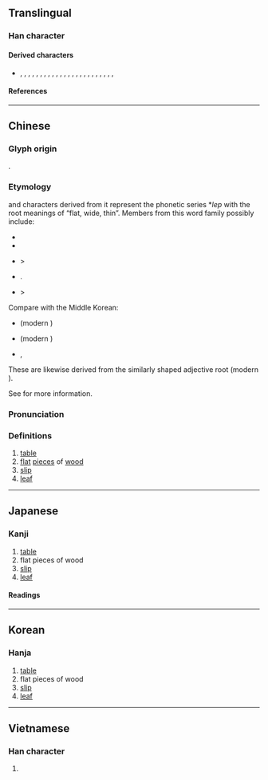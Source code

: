{{character info/new}}
==Translingual==

===Han character===
{{Han char|rn=75|rad=木|as=05|sn=9|four=|canj=PTD|ids=⿱世木}}

====Derived characters====
* {{l|mul|牒}}, {{l|mul|葉}}, {{l|mul|喋}}, {{l|mul|蝶}}, {{l|mul|碟}}, {{l|mul|諜}}, {{l|mul|䐑}}, {{l|mul|䈎}}, {{l|mul|韘}}, {{l|mul|褋}}, {{l|mul|𧝵}}, {{l|mul|屟}}, {{l|mul|渫}}, {{l|mul|鰈}}, {{l|mul|揲}}, {{l|mul|媟}}, {{l|mul|偞}}, {{l|mul|楪}}, {{l|mul|殜}}, {{l|mul|煠}}, {{l|mul|鍱}}, {{l|mul|惵}}, {{l|mul|堞}}, {{l|mul|艓}}, {{l|mul|蹀}}

====References====
{{Han ref|kx=0517.170|dkj=14593|hdz=21178.010|uh=67BC}}

----

==Chinese==
{{zh-forms|alt=枽}}

===Glyph origin===
{{Han etym}}
{{Han compound|世|木|c1=p|c2=s|t2=wood|ls=psc}}.

===Etymology===
{{lang|zh|枼}} and characters derived from it represent the phonetic series *''lep'' with the root meanings of “flat, wide, thin”. Members from this word family possibly include:
* {{och-l|葉|leaf}}
* {{och-l|鰈|flatfish, plaice}}
* {{och-l|楪}} > {{och-l|碟|plate}}
* {{och-l|牒|official document < plank}}.
* {{och-l|蝶|butterfly}} > {{och-l|蝴蝶|tr=*ɡaː l'eːb}}

Compare with the Middle Korean:
* {{m|okm|나븨|t=butterfly|tr=napuy}} (modern {{m|ko|나비}})
* {{m|okm|닢|t=leaf|tr=niph}} (modern {{m|ko|잎}})
* {{m|okm|넙치|t=flatfish|tr=nepchi}},

These are likewise derived from the similarly shaped adjective root {{m|okm|넙다|tr=nepta|t=to be wide, flat}} (modern {{m|ko|넓다}}).

See {{zh-l|蝴蝶}} for more information.

===Pronunciation===
{{zh-pron
|m=yè
|c=jip6
|mc=y
|oc=y
|cat=n
}}

===Definitions===
{{zh-hanzi}}

# [[table]]
# [[flat]] [[piece]]s of [[wood]]
# [[slip]]
# [[leaf]]

----

==Japanese==

===Kanji===
{{ja-kanji|grade=|rs=木05}}

# [[table]]
# flat pieces of wood
# [[slip]]
# [[leaf]]

====Readings====
{{ja-readings
|on=よう
|kun=うすいきふだ, まど
}}

----

==Korean==

===Hanja===
{{ko-hanja|엽}}

# [[table]]
# flat pieces of wood
# [[slip]]
# [[leaf]]

----

==Vietnamese==

===Han character===
{{vi-readings|rs=木05|reading=diệp}}

# {{rfdef|vi|sort=木05}}